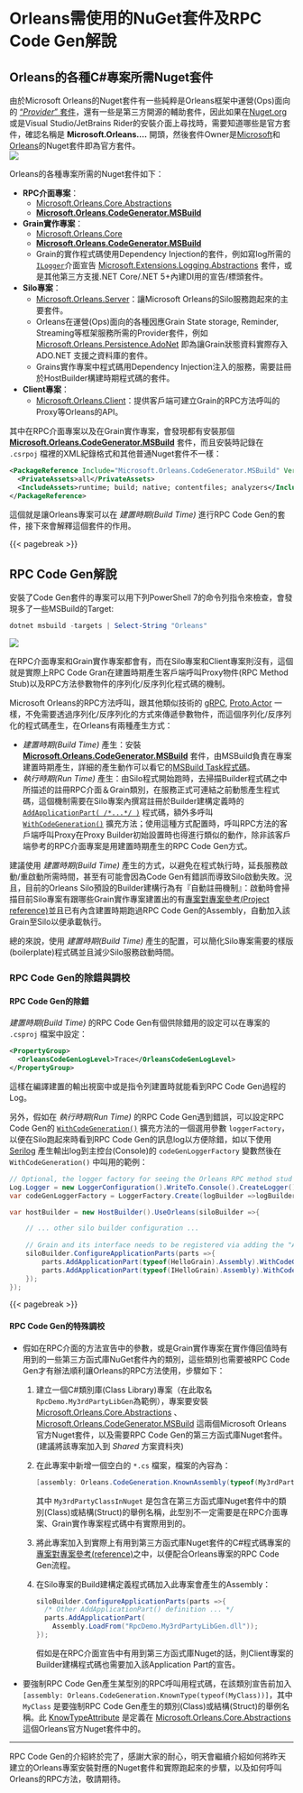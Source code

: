 # Orleans需使用的NuGet套件及RPC Code Gen解說

## Orleans的各種C#專案所需Nuget套件

由於Microsoft Orleans的Nuget套件有一些純粹是Orleans框架中運營(Ops)面向的 ["*Provider*" 套件](https://learn.microsoft.com/dotnet/orleans/resources/nuget-packages#clustering-providers)，還有一些是第三方開源的輔助套件，因此如果在[Nuget.org](https://www.nuget.org)或是Visual Studio/JetBrains Rider的安裝介面上尋找時，需要知道哪些是官方套件，確認名稱是 **Microsoft.Orleans....** 開頭，然後套件Owner是[Microsoft](https://www.nuget.org/profiles/Microsoft)和[Orleans](https://www.nuget.org/profiles/Orleans)的Nuget套件即為官方套件。  
![](./official_orleans_nuget_packages.png)

Orleans的各種專案所需的Nuget套件如下：

* **RPC介面專案**：
    * [Microsoft.Orleans.Core.Abstractions](https://www.nuget.org/packages/Microsoft.Orleans.Core.Abstractions)
    * [**Microsoft.Orleans.CodeGenerator.MSBuild**](https://www.nuget.org/packages/Microsoft.Orleans.CodeGenerator.MSBuild)
* **Grain實作專案**：
    * [Microsoft.Orleans.Core](https://www.nuget.org/packages/Microsoft.Orleans.Core)
    * [**Microsoft.Orleans.CodeGenerator.MSBuild**](https://www.nuget.org/packages/Microsoft.Orleans.CodeGenerator.MSBuild)
    * Grain的實作程式碼使用Dependency Injection的套件，例如寫log所需的[`ILogger`](https://learn.microsoft.com/dotnet/api/microsoft.extensions.logging.ilogger?view=dotnet-plat-ext-6.0)介面宣告 [Microsoft.Extensions.Logging.Abstractions](https://wwww.nuget.org/packages/Microsoft.Extensions.Logging.Abstractions) 套件，或是其他第三方支援.NET Core/.NET 5+內建DI用的宣告/標頭套件。
* **Silo專案**：
    * [Microsoft.Orleans.Server](https://www.nuget.org/packages/Microsoft.Orleans.Server)：讓Microsoft Orleans的Silo服務跑起來的主要套件。
    * Orleans在運營(Ops)面向的各種因應Grain State storage, Reminder, Streaming等框架服務所需的Provider套件，例如 [Microsoft.Orleans.Persistence.AdoNet](https://www.nuget.org/packages/Microsoft.Orleans.Persistence.AdoNet) 即為讓Grain狀態資料實際存入 ADO.NET 支援之資料庫的套件。
    * Grains實作專案中程式碼用Dependency Injection注入的服務，需要註冊於HostBuilder構建時期程式碼的套件。
* **Client專案**：
    * [Microsoft.Orleans.Client](https://www.nuget.org/packages/Microsoft.Orleans.Client)：提供客戶端可建立Grain的RPC方法呼叫的Proxy等Orleans的API。

其中在RPC介面專案以及在Grain實作專案，會發現都有安裝那個 [**Microsoft.Orleans.CodeGenerator.MSBuild**](https://www.nuget.org/packages/Microsoft.Orleans.CodeGenerator.MSBuild) 套件，而且安裝時記錄在 `.csrpoj` 檔裡的XML紀錄格式和其他普通Nuget套件不一樣：

```xml
<PackageReference Include="Microsoft.Orleans.CodeGenerator.MSBuild" Version="3.6.5">
  <PrivateAssets>all</PrivateAssets>
  <IncludeAssets>runtime; build; native; contentfiles; analyzers</IncludeAssets>
</PackageReference>
```

這個就是讓Orleans專案可以在 *建置時期(Build Time)* 進行RPC Code Gen的套件，接下來會解釋這個套件的作用。

{{< pagebreak >}}

## RPC Code Gen解說

安裝了Code Gen套件的專案可以用下列PowerShell 7的命令列指令來檢查，會發現多了一些MSBuild的Target:

```powershell
dotnet msbuild -targets | Select-String "Orleans"
```

![](./orleans_code_gen_targets.png)

在RPC介面專案和Grain實作專案都會有，而在Silo專案和Client專案則沒有，這個就是實際上RPC Code Gran在建置時期產生客戶端呼叫Proxy物件(RPC Method Stub)以及RPC方法參數物件的序列化/反序列化程式碼的機制。

Microsoft Orleans的RPC方法呼叫，跟其他類似技術的 [gRPC](https://grpc.io/), [Proto.Actor](https://proto.actor/docs/what-is-protoactor/) 一樣，不免需要透過序列化/反序列化的方式來傳遞參數物件，而這個序列化/反序列化的程式碼產生，在Orleans有兩種產生方式：

* *建置時期(Build Time)* 產生：安裝 [**Microsoft.Orleans.CodeGenerator.MSBuild**](https://www.nuget.org/packages/Microsoft.Orleans.CodeGenerator.MSBuild) 套件，由MSBuild負責在專案建置時期產生，詳細的產生動作可以看它的[MSBuild Task程式碼](https://github.com/dotnet/orleans/blob/3.x/src/Orleans.CodeGenerator.MSBuild/build/Microsoft.Orleans.CodeGenerator.MSBuild.targets)。
* *執行時期(Run Time)* 產生：由Silo程式開始跑時，去掃描Builder程式碼之中所描述的註冊RPC介面＆Grain類別，在服務正式可連結之前動態產生程式碼，這個機制需要在Silo專案內撰寫註冊於Builder建構定義時的 [`AddApplicationPart( /*...*/ )`](https://learn.microsoft.com/dotnet/api/orleans.applicationpartmanagerextensions.addapplicationpart) 程式碼，額外多呼叫 [`WithCodeGeneration()`](https://learn.microsoft.com/dotnet/api/orleans.hosting.applicationpartmanagercodegenextensions.withcodegeneration) 擴充方法；使用這種方式配置時，呼叫RPC方法的客戶端呼叫Proxy在Proxy Builder初始設置時也得進行類似的動作，除非該客戶端參考的RPC介面專案是用建置時期產生的RPC Code Gen方式。

建議使用 *建置時期(Build Time)* 產生的方式，以避免在程式執行時，延長服務啟動/重啟動所需時間，甚至有可能會因為Code Gen有錯誤而導致Silo啟動失敗。況且，目前的Orleans Silo預設的Builder建構行為有『自動註冊機制』：啟動時會掃描目前Silo專案有跟哪些Grain實作專案建置出的有[專案對專案參考(Project reference)](https://learn.microsoft.com/visualstudio/ide/managing-references-in-a-project#project-to-project-references)並且已有內含建置時期跑過RPC Code Gen的Assembly，自動加入該Grain至Silo以便承載執行。

總的來說，使用 *建置時期(Build Time)* 產生的配置，可以簡化Silo專案需要的樣版(boilerplate)程式碼並且減少Silo服務啟動時間。

### RPC Code Gen的除錯與調校

#### RPC Code Gen的除錯

*建置時期(Build Time)* 的RPC Code Gen有個供除錯用的設定可以在專案的 `.csproj` 檔案中設定：

```xml
<PropertyGroup>
  <OrleansCodeGenLogLevel>Trace</OrleansCodeGenLogLevel>
</PropertyGroup>
```

這樣在編譯建置的輸出視窗中或是指令列建置時就能看到RPC Code Gen過程的Log。

另外，假如在 *執行時期(Run Time)* 的RPC Code Gen遇到錯誤，可以設定RPC Code Gen的 [`WithCodeGeneration()`](https://learn.microsoft.com/dotnet/api/orleans.hosting.applicationpartmanagercodegenextensions.withcodegeneration) 擴充方法的一個選用參數 `loggerFactory`，以便在Silo跑起來時看到RPC Code Gen的訊息log以方便除錯，如以下使用 [Serilog](https://serilog.net/) 產生輸出log到主控台(Console)的 `codeGenLoggerFactory` 變數然後在 `WithCodeGeneration()` 中叫用的範例：

```csharp
// Optional, the logger factory for seeing the Orleans RPC method stud code gen log.
Log.Logger = new LoggerConfiguration().WriteTo.Console().CreateLogger();
var codeGenLoggerFactory = LoggerFactory.Create(logBuilder =>logBuilder.AddSerilog());

var hostBuilder = new HostBuilder().UseOrleans(siloBuilder =>{

    // ... other silo builder configuration ...
   
    // Grain and its interface needs to be registered via adding the "ApplicationPart", and also assign the RPC method code generation strategy during host startup.
    siloBuilder.ConfigureApplicationParts(parts =>{
        parts.AddApplicationPart(typeof(HelloGrain).Assembly).WithCodeGeneration(loggerFactory: codeGenLoggerFactory);
        parts.AddApplicationPart(typeof(IHelloGrain).Assembly).WithCodeGeneration(loggerFactory: codeGenLoggerFactory);
    });
});
```

{{< pagebreak >}}

#### RPC Code Gen的特殊調校

* 假如在RPC介面的方法宣告中的參數，或是Grain實作專案在實作傳回值時有用到的一些第三方函式庫NuGet套件內的類別，這些類別也需要被RPC Code Gen才有辦法順利讓Orleans的RPC方法使用，步驟如下：
  1. 建立一個C#類別庫(Class Library)專案（在此取名`RpcDemo.My3rdPartyLibGen`為範例），專案要安裝 [Microsoft.Orleans.Core.Abstractions](https://www.nuget.org/packages/Microsoft.Orleans.Core.Abstractions) 、 [Microsoft.Orleans.CodeGenerator.MSBuild](https://www.nuget.org/packages/Microsoft.Orleans.CodeGenerator.MSBuild) 這兩個Microsoft Orleans官方Nuget套件，以及需要RPC Code Gen的第三方函式庫Nuget套件。  
  (建議將該專案加入到 *Shared* 方案資料夾)
  2. 在此專案中新增一個空白的 `*.cs` 檔案，檔案的內容為：
     ```csharp
     [assembly: Orleans.CodeGeneration.KnownAssembly(typeof(My3rdPartyClassInNuget))]
     ```
     其中 `My3rdPartyClassInNuget` 是包含在第三方函式庫Nuget套件中的類別(Class)或結構(Struct)的舉例名稱，此型別不一定需要是在RPC介面專案、Grain實作專案程式碼中有實際用到的。
  3. 將此專案加入到實際上有用到第三方函式庫Nuget套件的C#程式碼專案的[專案對專案參考(reference)](https://learn.microsoft.com/visualstudio/ide/managing-references-in-a-project#project-to-project-references)之中，以便配合Orleans專案的RPC Code Gen流程。
  4. 在Silo專案的Build建構定義程式碼加入此專案會產生的Assembly：
     ```csharp
     siloBuilder.ConfigureApplicationParts(parts =>{
       /* Other AddApplicationPart() definition ... */
       parts.AddApplicationPart(
         Assembly.LoadFrom("RpcDemo.My3rdPartyLibGen.dll"));
     });
     ```
    假如是在RPC介面宣告中有用到第三方函式庫Nuget的話，則Client專案的Builder建構程式碼也需要加入該Application Part的宣告。
* 要強制RPC Code Gen產生某型別的RPC呼叫用程式碼，在該類別宣告前加入`[assembly: Orleans.CodeGeneration.KnownType(typeof(MyClass))]`，其中 `MyClass` 是要強制RPC Code Gen產生的類別(Class)或結構(Struct)的舉例名稱。此 [KnowTypeAttribute](https://learn.microsoft.com/dotnet/api/orleans.codegeneration.knowntypeattribute) 是定義在 [Microsoft.Orleans.Core.Abstractions](https://www.nuget.org/packages/Microsoft.Orleans.Core.Abstractions) 這個Orleans官方Nuget套件中的。

---  

RPC Code Gen的介紹終於完了，感謝大家的耐心，明天會繼續介紹如何將昨天建立的Orleans專案安裝對應的Nuget套件和實際跑起來的步驟，以及如何呼叫Orleans的RPC方法，敬請期待。
